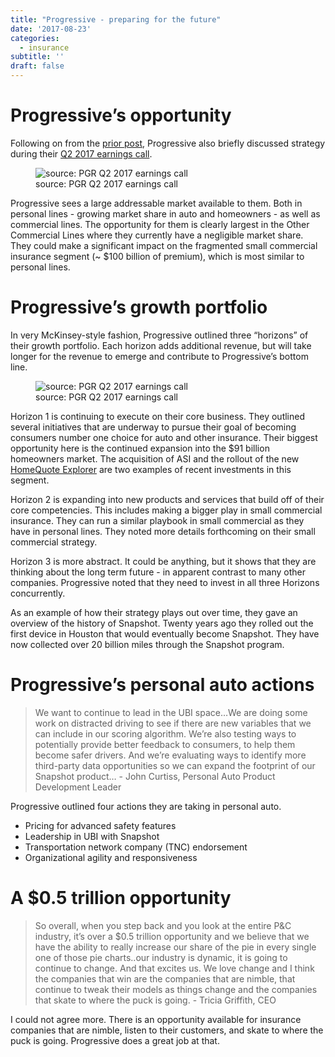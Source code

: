 ```yaml
---
title: "Progressive - preparing for the future"
date: '2017-08-23'
categories:
  - insurance
subtitle: ''
draft: false
---
```


# Progressive's opportunity

Following on from the [prior post](https::/problemofpoints.com/posts/progressive-on-the-future-of-auto-insurance), Progressive also briefly discussed strategy during their [Q2 2017 earnings call](http://investors.progressive.com/phoenix.zhtml?c=81824&p=irol-EventDetails&EventId=5260543).

![source: PGR Q2 2017 earnings call](PGR-mkt.png)

Progressive sees a large addressable market available to them. Both in personal lines - growing market share in auto and homeowners - as well as commercial lines. The opportunity for them is clearly largest in the Other Commercial Lines where they currently have a negligible market share. They could make a significant impact on the fragmented small commercial insurance segment (\~ \$100 billion of premium), which is most similar to personal lines.

# Progressive's growth portfolio

In very McKinsey-style fashion, Progressive outlined three "horizons" of their growth portfolio. Each horizon adds additional revenue, but will take longer for the revenue to emerge and contribute to Progressive's bottom line.

![source: PGR Q2 2017 earnings call](PGR-growth-port.png)

Horizon 1 is continuing to execute on their core business. They outlined several initiatives that are underway to pursue their goal of becoming consumers number one choice for auto and other insurance. Their biggest opportunity here is the continued expansion into the \$91 billion homeowners market. The acquisition of ASI and the rollout of the new [HomeQuote Explorer](https://www.progressive.com/newsroom/article/2017/july/pgr-launches-homequote-explorer/) are two examples of recent investments in this segment.

Horizon 2 is expanding into new products and services that build off of their core competencies. This includes making a bigger play in small commercial insurance. They can run a similar playbook in small commercial as they have in personal lines. They noted more details forthcoming on their small commercial strategy.

Horizon 3 is more abstract. It could be anything, but it shows that they are thinking about the long term future - in apparent contrast to many other companies. Progressive noted that they need to invest in all three Horizons concurrently.

As an example of how their strategy plays out over time, they gave an overview of the history of Snapshot. Twenty years ago they rolled out the first device in Houston that would eventually become Snapshot. They have now collected over 20 billion miles through the Snapshot program.

# Progressive's personal auto actions

> We want to continue to lead in the UBI space...We are doing some work on distracted driving to see if there are new variables that we can include in our scoring algorithm. We're also testing ways to potentially provide better feedback to consumers, to help them become safer drivers. And we're evaluating ways to identify more third-party data opportunities so we can expand the footprint of our Snapshot product... - John Curtiss, Personal Auto Product Development Leader

Progressive outlined four actions they are taking in personal auto.

-   Pricing for advanced safety features
-   Leadership in UBI with Snapshot
-   Transportation network company (TNC) endorsement
-   Organizational agility and responsiveness

# A \$0.5 trillion opportunity

> So overall, when you step back and you look at the entire P&C industry, it's over a \$0.5 trillion opportunity and we believe that we have the ability to really increase our share of the pie in every single one of those pie charts..our industry is dynamic, it is going to continue to change. And that excites us. We love change and I think the companies that win are the companies that are nimble, that continue to tweak their models as things change and the companies that skate to where the puck is going. - Tricia Griffith, CEO

I could not agree more. There is an opportunity available for insurance companies that are nimble, listen to their customers, and skate to where the puck is going. Progressive does a great job at that.
